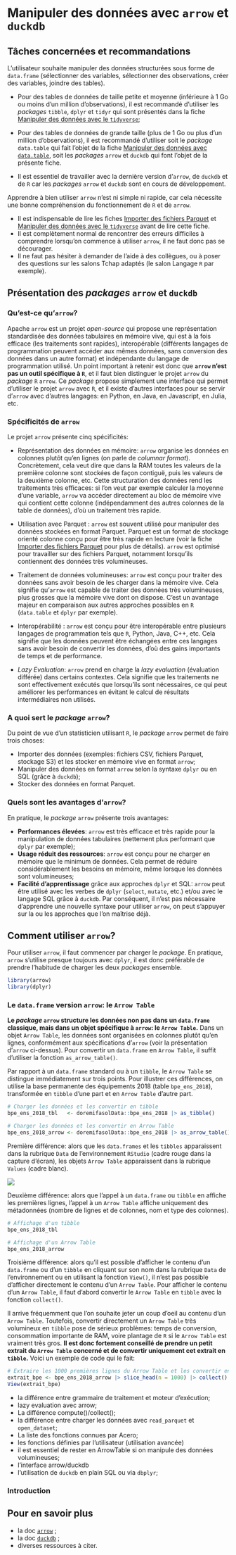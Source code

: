 # Manipuler des données avec `arrow` et `duckdb` {#arrow-duckdb}


## Tâches concernées et recommandations

L'utilisateur souhaite manipuler des données structurées sous forme de `data.frame` (sélectionner des variables, sélectionner des observations, créer des variables, joindre des tables).

::: {.callout-recommandation .icon}
* Pour des tables de données de taille petite et moyenne (inférieure à 1 Go ou moins d'un million d'observations), il est recommandé d'utiliser les *packages* `tibble`, `dplyr` et `tidyr` qui sont présentés dans la fiche [Manipuler des données avec le `tidyverse`](#tidyverse);
* Pour des tables de données de grande taille (plus de 1 Go ou plus d'un million d'observations), il est recommandé d'utiliser soit le _package_ `data.table` qui fait l'objet de la fiche [Manipuler des données avec `data.table`](#datatable), soit les _packages_ `arrow` et `duckdb` qui font l'objet de la présente fiche.

- Il est essentiel de travailler avec la dernière version d'`arrow`, de `duckdb` et de `R` car les _packages_ `arrow` et `duckdb` sont en cours de développement.
:::

::: {.callout-remarque .icon}
Apprendre à bien utiliser `arrow` n'est ni simple ni rapide, car cela nécessite une bonne compréhension du fonctionnement de `R` et de `arrow`. 

- Il est indispensable de lire les fiches [Importer des fichiers Parquet](#importparquet) et [Manipuler des données avec le `tidyverse`](#tidyverse) avant de lire cette fiche.
- Il est complètement normal de rencontrer des erreurs difficiles à comprendre lorsqu'on commence à utiliser `arrow`, il ne faut donc pas se décourager.
- Il ne faut pas hésiter à demander de l'aide à des collègues, ou à poser des questions sur les salons Tchap adaptés (le salon Langage `R` par exemple).
:::


## Présentation des _packages_ `arrow` et `duckdb`

### Qu'est-ce qu'`arrow`?

Apache `arrow` est un projet _open-source_ qui propose une représentation standardisée des données tabulaires en mémoire vive, qui est à la fois efficace (les traitements sont rapides), interopérable (différents langages de programmation peuvent accéder aux mêmes données, sans conversion des données dans un autre format) et indépendante du langage de programmation utilisé. Un point important à retenir est donc que __`arrow` n'est pas un outil spécifique à `R`__, et il faut bien distinguer le projet `arrow` du _package_ `R` `arrow`. Ce _package_ propose simplement une interface qui permet d'utiliser le projet `arrow` avec `R`, et il existe d'autres interfaces pour se servir d'`arrow` avec d'autres langages: en Python, en Java, en Javascript, en Julia, etc.


### Spécificités de `arrow`

Le projet `arrow` présente cinq spécificités:

- Représentation des données en mémoire: `arrow` organise les données en colonnes plutôt qu'en lignes (on parle de _columnar format_). Concrètement, cela veut dire que dans la RAM toutes les valeurs de la première colonne sont stockées de façon contiguë, puis les valeurs de la deuxième colonne, etc. Cette structuration des données rend les traitements très efficaces: si l'on veut par exemple calculer la moyenne d'une variable, `arrow` va accéder directement au bloc de mémoire vive qui contient cette colonne (indépendamment des autres colonnes de la table de données), d'où un traitement très rapide.

- Utilisation avec Parquet : `arrow` est souvent utilisé pour manipuler des données stockées en format Parquet. Parquet est un format de stockage orienté colonne conçu pour être très rapide en lecture (voir la fiche [Importer des fichiers Parquet](#importparquet) pour plus de détails). `arrow` est optimisé pour travailler sur des fichiers Parquet, notamment lorsqu'ils contiennent des données très volumineuses.

- Traitement de données volumineuses: `arrow` est conçu pour traiter des données sans avoir besoin de les charger dans la mémoire vive. Cela signifie qu'`arrow` est capable de traiter des données très volumineuses, plus grosses que la mémoire vive dont on dispose. C'est un avantage majeur en comparaison aux autres approches possibles en `R` (`data.table` et `dplyr` par exemple).

- Interopérabilité : `arrow` est conçu pour être interopérable entre plusieurs langages de programmation tels que `R`, Python, Java, C++, etc. Cela signifie que les données peuvent être échangées entre ces langages sans avoir besoin de convertir les données, d'où des gains importants de temps et de performance.

- _Lazy Evaluation_: `arrow` prend en charge la _lazy evaluation_ (évaluation différée) dans certains contextes. Cela signifie que les traitements ne sont effectivement exécutés que lorsqu'ils sont nécessaires, ce qui peut améliorer les performances en évitant le calcul de résultats intermédiaires non utilisés.

### A quoi sert le _package_ `arrow`?

Du point de vue d'un statisticien utilisant `R`, le _package_ `arrow` permet de faire trois choses:

- Importer des données (exemples: fichiers CSV, fichiers Parquet, stockage S3) et les stocker en mémoire vive en format `arrow`;
- Manipuler des données en format `arrow` selon la syntaxe `dplyr` ou en SQL (grâce à `duckdb`);
- Stocker des données en format Parquet.


### Quels sont les avantages d'`arrow`?

En pratique, le _package_ `arrow` présente trois avantages:

- __Performances élevées__: `arrow` est très efficace et très rapide pour la manipulation de données tabulaires (nettement plus performant que `dplyr` par exemple);
- __Usage réduit des ressources__: `arrow` est conçu pour ne charger en mémoire que le minimum de données. Cela permet de réduire considérablement les besoins en mémoire, même lorsque les données sont volumineuses;
- __Facilité d'apprentissage__ grâce aux approches `dplyr` et SQL: `arrow` peut être utilisé avec les verbes de `dplyr` (`select`, `mutate`, etc.) et/ou avec le langage SQL grâce à `duckdb`. Par conséquent, il n'est pas nécessaire d'apprendre une nouvelle syntaxe pour utiliser `arrow`, on peut s'appuyer sur la ou les approches que l'on maîtrise déjà.


## Comment utiliser `arrow`?

Pour utiliser `arrow`, il faut commencer par charger le _package_. En pratique, `arrow` s'utilise presque toujours avec `dplyr`, il est donc préférable de prendre l'habitude de charger les deux _packages_ ensemble.

```r
library(arrow)
library(dplyr)
```

### Le `data.frame` version `arrow`: le `Arrow Table`

**Le *package* `arrow` structure les données non pas dans un `data.frame` classique, mais dans un objet spécifique à `arrow`: le `Arrow Table`.** Dans un objet `Arrow Table`, les données sont organisées en colonnes plutôt qu'en lignes, conformément aux spécifications d'`arrow` (voir la présentation d'`arrow` ci-dessus). Pour convertir un `data.frame` en `Arrow Table`, il suffit d'utiliser la fonction `as_arrow_table()`.

Par rapport à un `data.frame` standard ou à un `tibble`, le `Arrow Table` se distingue immédiatement sur trois points. Pour illustrer ces différences, on utilise la base permanente des équipements 2018 (table `bpe_ens_2018`), transformée en `tibble` d'une part et en `Arrow Table` d'autre part.

```r
# Charger les données et les convertir en tibble
bpe_ens_2018_tbl   <- doremifasolData::bpe_ens_2018 |> as_tibble()

# Charger les données et les convertir en Arrow Table
bpe_ens_2018_arrow <- doremifasolData::bpe_ens_2018 |> as_arrow_table()
```

Première différence: alors que les `data.frames` et les `tibbles` apparaissent dans la rubrique `Data` de l'environnement `RStudio` (cadre rouge dans la capture d'écran), les objets `Arrow Table` apparaissent dans la rubrique `Values` (cadre blanc).


![](../pics/arrow/diff_environnement.png)

Deuxième différence: alors que l'appel à un `data.frame` ou `tibble` en affiche les premières lignes, l'appel à un `Arrow Table` affiche uniquement des métadonnées (nombre de lignes et de colonnes, nom et type des colonnes).

```r
# Affichage d'un tibble
bpe_ens_2018_tbl
```

```r
# Affichage d'un Arrow Table
bpe_ens_2018_arrow
```

Troisième différence: alors qu'il est possible d'afficher le contenu d'un `data.frame` ou d'un `tibble` en cliquant sur son nom dans la rubrique `Data` de l'environnement ou en utilisant la fonction `View()`, il n'est pas possible d'afficher directement le contenu d'un `Arrow Table`. Pour afficher le contenu d'un `Arrow Table`, il faut d'abord convertir le `Arrow Table` en `tibble` avec la fonction `collect()`.


::: {.callout-conseil .icon}
Il arrive fréquemment que l'on souhaite jeter un coup d'oeil au contenu d'un `Arrow Table`. Toutefois, convertir directement un `Arrow Table` très volumineux en `tibble` pose de sérieux problèmes: temps de conversion, consommation importante de RAM, voire plantage de `R` si le `Arrow Table` est vraiment très gros. __Il est donc fortement conseillé de prendre un petit extrait du `Arrow Table` concerné et de convertir uniquement cet extrait en `tibble`.__ Voici un exemple de code qui le fait:

```r
# Extraire les 1000 premières lignes du Arrow Table et les convertir en tibble
extrait_bpe <- bpe_ens_2018_arrow |> slice_head(n = 1000) |> collect()
View(extrait_bpe)
```
:::




- la différence entre grammaire de traitement et moteur d'exécution;
- lazy evaluation avec arrow;
- La différence compute()/collect();
- la différence entre charger les données avec `read_parquet` et `open_dataset`;
- La liste des fonctions connues par Acero;
- les fonctions définies par l'utilisateur (utilisation avancée)
- il est essentiel de rester en ArrowTable si on manipule des données volumineuses;
- l'interface arrow/duckdb
- l'utilisation de `duckdb` en plain SQL ou via `dbplyr`;



### Introduction

## Pour en savoir plus {#RessourcesArrow}

- la doc [`arrow`](xxx) ;
- la doc [`duckdb`](xxx) ;
- diverses ressources à citer.


